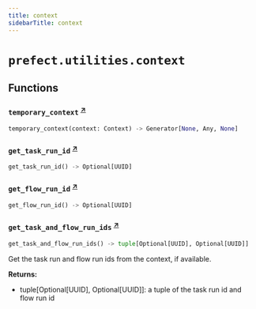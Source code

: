 ```yaml
---
title: context
sidebarTitle: context
---
```


# `prefect.utilities.context`

## Functions

### `temporary_context` <sup><a href="https://github.com/PrefectHQ/prefect/blob/main/src/prefect/utilities/context.py#L12" target="_blank">↗</a></sup>

```python
temporary_context(context: Context) -> Generator[None, Any, None]
```

### `get_task_run_id` <sup><a href="https://github.com/PrefectHQ/prefect/blob/main/src/prefect/utilities/context.py#L24" target="_blank">↗</a></sup>

```python
get_task_run_id() -> Optional[UUID]
```

### `get_flow_run_id` <sup><a href="https://github.com/PrefectHQ/prefect/blob/main/src/prefect/utilities/context.py#L33" target="_blank">↗</a></sup>

```python
get_flow_run_id() -> Optional[UUID]
```

### `get_task_and_flow_run_ids` <sup><a href="https://github.com/PrefectHQ/prefect/blob/main/src/prefect/utilities/context.py#L42" target="_blank">↗</a></sup>

```python
get_task_and_flow_run_ids() -> tuple[Optional[UUID], Optional[UUID]]
```


Get the task run and flow run ids from the context, if available.

**Returns:**
- tuple\[Optional\[UUID], Optional\[UUID]]: a tuple of the task run id and flow run id

